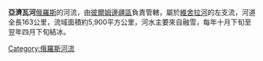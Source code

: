 '''亞濟瓦河'''[[俄羅斯|俄羅斯]]的河流，由[[彼爾姆邊疆區|彼爾姆邊疆區]]負責管轄，屬於[[維舍拉河_(彼爾姆邊疆區)|維舍拉河]]的左支流，河道全長163公里，流域面積約5,900平方公里，河水主要來自融雪，每年十月下旬至翌年四月下旬結冰。

{{Russia-geo-stub}}
[[Category:俄羅斯河流|Category:俄羅斯河流]]